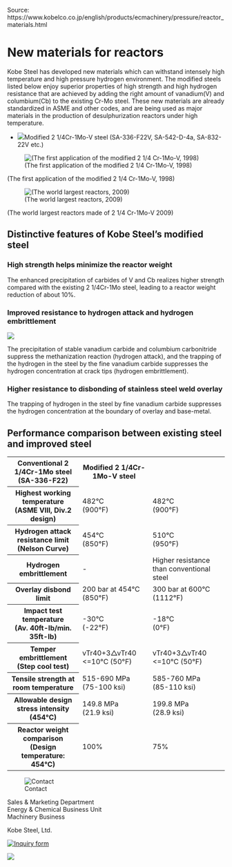Source: https://www.kobelco.co.jp/english/products/ecmachinery/pressure/reactor_materials.html

# New materials for reactors


Kobe Steel has developed new materials which can withstand intensely high temperature and high pressure hydrogen environment. The modified steels listed below enjoy superior properties of high strength and high hydrogen resistance that are achieved by adding the right amount of vanadium(V) and columbium(Cb) to the existing Cr-Mo steel. These new materials are already standardized in ASME and other codes, and are being used as major materials in the production of desulphurization reactors under high temperature.

*   ![](/share/img/list-content-square.gif)Modified 2 1/4Cr-1Mo-V steel (SA-336-F22V, SA-542-D-4a, SA-832-22V etc.)

![(The first application of the modified 2 1/4 Cr-1Mo-V, 1998)](https://www.kobelco.co.jp/english/products/ecmachinery/pressure/img/06-62274-0-1.jpg)

(The first application of the modified 2 1/4 Cr-1Mo-V, 1998)

![(The world largest reactors, 2009)](https://www.kobelco.co.jp/english/products/ecmachinery/pressure/img/06-62274-0-1.jpg)

(The world largest reactors made of 2 1/4 Cr-1Mo-V 2009)

## Distinctive features of Kobe Steel's modified steel



### High strength helps minimize the reactor weight



The enhanced precipitation of carbides of V and Cb realizes higher strength compared with the existing 2 1/4Cr-1Mo steel, leading to a reactor weight reduction of about 10%.

### Improved resistance to hydrogen attack and hydrogen embrittlement

![](/share/img/line-h3.jpg)

The precipitation of stable vanadium carbide and columbium carbonitride suppress the methanization reaction (hydrogen attack), and the trapping of the hydrogen in the steel by the fine vanadium carbide suppresses the hydrogen concentration at crack tips (hydrogen embrittlement).

### Higher resistance to disbonding of stainless steel weld overlay



The trapping of hydrogen in the steel by fine vanadium carbide suppresses the hydrogen concentration at the boundary of overlay and base-metal.

## Performance comparison between existing steel and improved steel



<table class="con-table-k12 wid100-k12">

<tbody>

<tr class="txt-center-k12">

<th class="low1-k12" scope="col">Conventional 2 1/4Cr-1Mo steel  
(SA-336-F22)</th>

<th class="low1-k12" scope="col">Modified 2 1/4Cr-1Mo-V steel  
</th>

</tr>

<tr class="txt-center-k12">

<th class="low-other-k12 txt-left-k12" scope="row">Highest working temperature  
(ASME VIII, Div.2 design)</th>

<td>482°C  
(900°F)</td>

<td>482°C  
(900°F)</td>

</tr>

<tr class="txt-center-k12">

<th class="low-other-k12 txt-left-k12" scope="row">Hydrogen attack resistance limit  
(Nelson Curve)</th>

<td>454°C  
(850°F)</td>

<td>510°C  
(950°F)</td>

</tr>

<tr class="txt-center-k12">

<th class="low-other-k12 txt-left-k12" scope="row">Hydrogen embrittlement</th>

<td>-</td>

<td>Higher resistance than conventional steel</td>

</tr>

<tr class="txt-center-k12">

<th class="low-other-k12 txt-left-k12" scope="row">Overlay disbond limit</th>

<td>200 bar at 454°C  
(850°F)</td>

<td>300 bar at 600°C  
(1112°F)</td>

</tr>

<tr class="txt-center-k12">

<th class="low-other-k12 txt-left-k12" scope="row">Impact test temperature  
(Av. 40ft-lb/min. 35ft-lb)</th>

<td>-30°C  
(-22°F)</td>

<td>-18°C  
(0°F)</td>

</tr>

<tr class="txt-center-k12">

<th class="low-other-k12 txt-left-k12" scope="row">Temper embrittlement  
(Step cool test)</th>

<td>vTr40+3△vTr40  
<=10°C (50°F)</td>

<td>vTr40+3△vTr40  
<=10°C (50°F)</td>

</tr>

<tr class="txt-center-k12">

<th class="low-other-k12 txt-left-k12" scope="row">Tensile strength at room temperature</th>

<td>515-690 MPa  
(75-100 ksi)</td>

<td>585-760 MPa  
(85-110 ksi)</td>

</tr>

<tr class="txt-center-k12">

<th class="low-other-k12 txt-left-k12" scope="row">Allowable design stress intensity (454°C)</th>

<td>149.8 MPa  
(21.9 ksi)</td>

<td>199.8 MPa  
(28.9 ksi)</td>

</tr>

<tr class="txt-center-k12">

<th class="low-other-k12 txt-left-k12" scope="row">Reactor weight comparison  
(Design temperature: 454°C)</th>

<td>100%</td>

<td>75%</td>

</tr>

</tbody>

</table>

![Contact](/share/img/title-inquiry-e.gif)

Sales & Marketing Department  
Energy & Chemical Business Unit  
Machinery Business

Kobe Steel, Ltd.

[![Inquiry form](/share/img/btn-inquiry-e.gif)](https://www.kobelco.co.jp/inq/form/index.php?m=Mailform&no=071)

[![](/share/img/pagetop_en.png)](#page-k12)